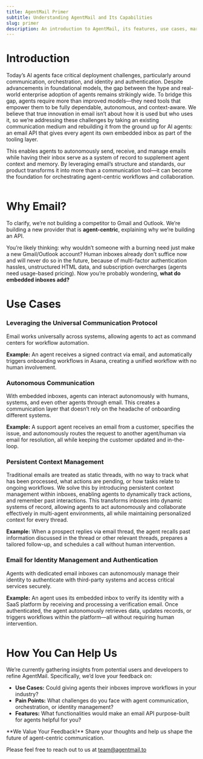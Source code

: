```yaml
---
title: AgentMail Primer
subtitle: Understanding AgentMail and Its Capabilities
slug: primer
description: An introduction to AgentMail, its features, use cases, market potential, and the team behind it.
---
```


# Introduction

Today’s AI agents face critical deployment challenges, particularly around communication, orchestration, and identity and authentication. Despite advancements in foundational models, the gap between the hype and real-world enterprise adoption of agents remains strikingly wide. To bridge this gap, agents require more than improved models—they need tools that empower them to be fully dependable, autonomous, and context-aware. We believe that true innovation in email isn’t about how it is used but who uses it, so we’re addressing these challenges by taking an existing communication medium and rebuilding it from the ground up for AI agents: an email API that gives every agent its own embedded inbox as part of the tooling layer.

This enables agents to autonomously send, receive, and manage emails while having their inbox serve as a system of record to supplement agent context and memory. By leveraging email’s structure and standards, our product transforms it into more than a communication tool—it can become the foundation for orchestrating agent-centric workflows and collaboration.

<Frame caption="AgentMail sits in the tooling layer">
  <img src="./tooling.png" alt="" />
</Frame>

# Why Email?

To clarify, we’re not building a competitor to Gmail and Outlook. We’re building a new provider that is **agent-centric**, explaining why we’re building an API.

You’re likely thinking: why wouldn’t someone with a burning need just make a new Gmail/Outlook account? Human inboxes already don’t suffice now and will never do so in the future, because of multi-factor authentication hassles, unstructured HTML data, and subscription overcharges (agents need usage-based pricing). Now you’re probably wondering, **what do embedded inboxes add?**

# Use Cases

### <Icon icon="envelope" size="4" /> Leveraging the Universal Communication Protocol

Email works universally across systems, allowing agents to act as command centers for workflow automation.

**Example:** An agent receives a signed contract via email, and automatically triggers onboarding workflows in Asana, creating a unified workflow with no human involvement.

### <Icon icon="walkie-talkie" size="4" /> Autonomous Communication

With embedded inboxes, agents can interact autonomously with humans, systems, and even other agents through email. This creates a communication layer that doesn’t rely on the headache of onboarding different systems.

**Example:** A support agent receives an email from a customer, specifies the issue, and autonomously routes the request to another agent/human via email for resolution, all while keeping the customer updated and in-the-loop.

### <Icon icon="book" size = "4" /> Persistent Context Management

Traditional emails are treated as static threads, with no way to track what has been processed, what actions are pending, or how tasks relate to ongoing workflows. We solve this by introducing persistent context management within inboxes, enabling agents to dynamically track actions, and remember past interactions. This transforms inboxes into dynamic systems of record, allowing agents to act autonomously and collaborate effectively in multi-agent environments, all while maintaining personalized context for every thread.

**Example:** When a prospect replies via email thread, the agent recalls past information discussed in the thread or other relevant threads, prepares a tailored follow-up, and schedules a call without human intervention.

### <Icon icon="people-group" size = "4"/> Email for Identity Management and Authentication

Agents with dedicated email inboxes can autonomously manage their identity to authenticate with third-party systems and access critical services securely.

**Example:** An agent uses its embedded inbox to verify its identity with a SaaS platform by receiving and processing a verification email. Once authenticated, the agent autonomously retrieves data, updates records, or triggers workflows within the platform—all without requiring human intervention.

<Frame caption="AgentMail turns unstructured to structured for easier agent digestion, serving as a default system of record and can eventually be used for authentication and orchestration">
  <img src="./orchestration.png" alt="" />
</Frame>

# How You Can Help Us

We’re currently gathering insights from potential users and developers to refine AgentMail. Specifically, we’d love your feedback on:

- **Use Cases:** Could giving agents their inboxes improve workflows in your industry?
- **Pain Points:** What challenges do you face with agent communication, orchestration, or identity management?
- **Features:** What functionalities would make an email API purpose-built for agents helpful for you?

<Callout type="info">
  **We Value Your Feedback!** Share your thoughts and help us shape the future
  of agent-centric communication.
</Callout>

Please feel free to reach out to us at [team@agentmail.to](mailto:team@agentmail.to)
